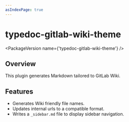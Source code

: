 ```yaml
---
asIndexPage: true
---
```


# typedoc-gitlab-wiki-theme

<PackageVersion name={'typedoc-gitlab-wiki-theme'} />

## Overview

This plugin generates Markdown tailored to GitLab Wiki.

## Features

- Generates Wiki friendly file names.
- Updates internal urls to a compatible format.
- Writes a `_sidebar.md` file to display sidebar navigation.
